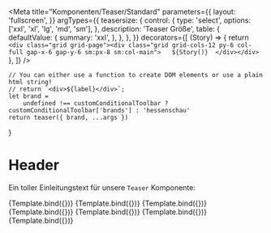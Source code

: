 
<Meta
    title="Komponenten/Teaser/Standard"
    parameters={{
        layout: 'fullscreen',
    }}
    argTypes={{
        teasersize: {
            control: {
                type: 'select',
                options: ['xxl', 'xl', 'lg', 'md', 'sm'],
            },
            description: 'Teaser Größe',
            table: {
                defaultValue: {
                    summary: 'xxl',
                },
            },
        },
    }}
    decorators={[
        (Story) => {
            return `<div class="grid grid-page"><div class="grid grid-cols-12 py-6 col-full gap-x-6 gap-y-6 sm:px-8 sm:col-main">  
                ${Story()} 
                </div></div>`
        },
    ]}
/>

    // You can either use a function to create DOM elements or use a plain html string!
    // return `<div>${label}</div>`;
    let brand =
        undefined !== customConditionalToolbar ? customConditionalToolbar['brands'] : 'hessenschau'
    return teaser({ brand, ...args })
}

# Header

Ein toller Einleitungstext für unsere `Teaser` Komponente:

<Preview withToolbar>
    <Story name="Standard Hero" args={xxlTeaserSerif}>
        {Template.bind({})}
    </Story>
    <Story name="Standard Hero mit Label" args={xxlTeaserSerifWithLabel}>
        {Template.bind({})}
    </Story>
    <Story name="Standard Hero Mit Kommentaren" args={xxlTeaserSerifWithComments}>
        {Template.bind({})}
    </Story>
    <Story name="Standard XL" args={xlTeaserSerif}>
        {Template.bind({})}
    </Story>
    <Story name="Standard LG" args={lgTeaserSerif}>
        {Template.bind({})}
    </Story>
    <Story name="Standard MD" args={mdTeaserSerif}>
        {Template.bind({})}
    </Story>
    <Story name="Standard SM" args={smTeaserSerif}>
        {Template.bind({})}
    </Story>
</Preview>
